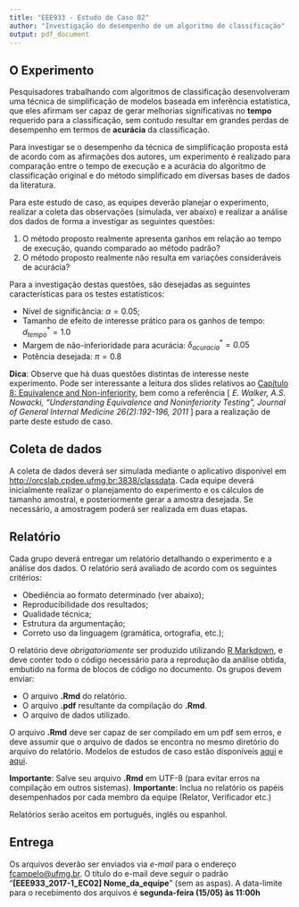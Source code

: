 ```yaml
---
title: "EEE933 - Estudo de Caso 02"
author: "Investigação do desempenho de um algoritmo de classificação"
output: pdf_document
---
```


## O Experimento\footnote{Inspirado em D. Pinto, I.T. Mendes, F. Campelo, A.P. Lemos, "\textit{A High Performance Extreme Learning Machine with Semi-Automatic Shrinkage Estimator and Significance Test Based Pruning}". Em preparação}
Pesquisadores trabalhando com algoritmos de classificação desenvolveram uma técnica de simplificação de modelos baseada em inferência estatística, que eles afirmam ser capaz de gerar melhorias significativas no **tempo** requerido para a classificação, sem contudo resultar em grandes perdas de desempenho em termos de **acurácia** da classificação. 

Para investigar se o desempenho da técnica de simplificação proposta está de acordo com as afirmações dos autores, um experimento é realizado para comparação entre o tempo de execução e a acurácia do algoritmo de classificação original e do método simplificado em diversas bases de dados da literatura. 

Para este estudo de caso, as equipes deverão planejar o experimento, realizar a coleta das observações (simulada, ver abaixo) e realizar a análise dos dados de forma a investigar as seguintes questões:

1. O método proposto realmente apresenta ganhos em relação ao tempo de execução, quando comparado ao método padrão?
2. O método proposto realmente não resulta em variações consideráveis de acurácia?

Para a investigação destas questões, são desejadas as seguintes características para os testes estatísticos:

- Nível de significância: $\alpha = 0.05$;
- Tamanho de efeito de interesse prático para os ganhos de tempo: $d^*_{tempo} = 1.0$ 
- Margem de não-inferioridade para acurácia: $\delta^*_{acuracia} = 0.05$
- Potência desejada: $\pi = 0.8$

**Dica**: Observe que há duas questões distintas de interesse neste experimento. Pode ser interessante a leitura dos slides relativos ao [Capítulo 8: Equivalence and Non-inferiority](https://github.com/fcampelo/Design-and-Analysis-of-Experiments/tree/master/08-EquivalenceAndNonInferiority), bem como a referência [ _E. Walker, A.S. Nowacki, "Understanding Equivalence and Noninferiority Testing", Journal of General Internal Medicine 26(2):192-196, 2011_ ] para a realização de parte deste estudo de caso.

## Coleta de dados
A coleta de dados deverá ser simulada mediante o aplicativo disponível em [http://orcslab.cpdee.ufmg.br:3838/classdata](http://orcslab.cpdee.ufmg.br:3838/classdata). Cada equipe deverá inicialmente realizar o planejamento do experimento e os cálculos de tamanho amostral, e posteriormente gerar a amostra desejada. Se necessário, a amostragem poderá ser realizada em duas etapas.

## Relatório
Cada grupo deverá entregar um relatório detalhando o experimento e a análise dos dados. O relatório será avaliado de acordo com os seguintes critérios:

- Obediência ao formato determinado (ver abaixo);
- Reproducibilidade dos resultados;
- Qualidade técnica;
- Estrutura da argumentação;
- Correto uso da linguagem (gramática, ortografia, etc.);

O relatório deve *obrigatoriamente* ser produzido utilizando [R Markdown](http://rmarkdown.rstudio.com), e deve conter todo o código necessário para a reprodução da análise obtida, embutido na forma de blocos de código no documento. Os grupos devem enviar:

- O arquivo **.Rmd** do relatório.
- O arquivo **.pdf** resultante da compilação do **.Rmd**.
- O arquivo de dados utilizado.

O arquivo **.Rmd** deve ser capaz de ser compilado em um pdf sem erros, e deve assumir que o arquivo de dados se encontra no mesmo diretório do arquivo do relatório. Modelos de estudos de caso estão disponíveis  [aqui](https://github.com/fcampelo/Design-and-Analysis-of-Experiments/tree/master/Grading/Report%20template) e [aqui](https://github.com/fcampelo/Design-and-Analysis-of-Experiments/tree/master/Grading/Case%20Studies/Report%20Examples). 

**Importante**: Salve seu arquivo **.Rmd** em UTF-8 (para evitar erros na compilação em outros sistemas).
**Importante**: Inclua no relatório os papéis desempenhados por cada membro da equipe (Relator, Verificador etc.)

Relatórios serão aceitos em português, inglês ou espanhol.

## Entrega
Os arquivos deverão ser enviados via _e-mail_ para o endereço [fcampelo@ufmg.br](fcampelo@ufmg.br). O título do e-mail deve seguir o padrão "**[EEE933_2017-1_EC02] Nome_da_equipe**" (sem as aspas). A data-limite para o recebimento dos arquivos é **segunda-feira (15/05) às 11:00h**